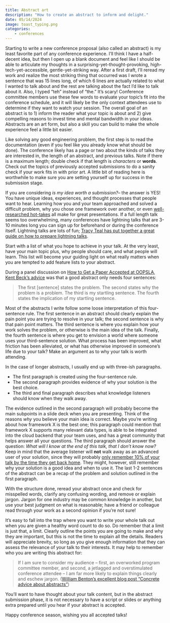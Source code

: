 ```yaml
---
title: Abstract art
description: "How to create an abstract to inform and delight."
date: 05/14/2024
image: toast_typing.png
categories:
    - conferences
---
```


Starting to write a new conference proposal (also called an abstract) is my least favorite part of any conference experience.
I'll think I have a half-decent idea, but then I open up a blank document and feel like I should be able to articulate my thoughts in a surprising-yet-thought-provoking, high-tech-yet-accessible, gentle-yet-striking way.
After a first draft, I'll reread my work and realize the most striking thing that occurred was I wrote a sentence that was 15 lines long, of which 6 lines are actually related to what I wanted to talk about and the rest are talking about the fact I'd like to talk about it. 
Also, I typed "teh" instead of "the."
It's scary!
Conference committee members use these few words to evaluate your topic’s fit into the conference schedule, and it will likely be the only context attendees use to determine if they want to watch your session.
The overall goal of an abstract is to 1) inform the reader what your topic is about and 2) give compelling reasons to invest time and mental bandwidth in your ideas.
Abstracts are an art form, but also a skill you can build to make the whole experience feel a little bit easier.

Like solving any good engineering problem, the first step is to read the documentation (even if you feel like you already know what should be done).
The conference likely has a page or two about the kinds of talks they are interested in, the length of an abstract, and previous talks. 
Note if there is a maximum length; double check if that length is _characters_ or **words**. 
Check out the topics of previously accepted submissions to do a sanity check if your work fits in with prior art.
A little bit of reading here is worthwhile to make sure you are setting yourself up for success in the submission stage.

If you are considering _is my idea worth a submission?_-- the answer is YES!
You have unique ideas, experiences, and thought processes that people want to hear.
Learning how you and your team approached and solved a difficult problem, why you chose one framework over another, or even [well-researched hot-takes](https://www.youtube.com/watch?v=7jiPeIFXb6U) all make for great presentations.
If a full length talk seems too overwhelming, many conferences have lightning talks that are 3-10 minutes long you can sign up for beforehand or during the conference itself.
Lightning talks are lots of fun; [Tracy Teal has put together a great guide on how to prepare lightning talks](https://github.com/tracykteal/lightning-talks).

Start with a list of what you hope to achieve in your talk.
At the very least, have your main topic plus, why people should care, and what people will learn.
This list will become your guiding light on what really matters when you are tempted to add feature lists to your abstract.

During a panel discussion on [How to Get a Paper Accepted at OOPSLA, Kent Beck’s advice](https://plg.uwaterloo.ca/~migod/research/beckOOPSLA.html) was that a good abstract only needs four sentences:

> The first [sentence] states the problem. The second states why the problem is a problem. The third is my startling sentence. The fourth states the implication of my startling sentence. 

Most of the abstracts I write follow some loose interpretation of this four-sentence rule. 
The first sentence in an abstract should clearly explain the pain point you are trying to resolve in your talk; the second sentence is why that pain point matters.
The third sentence is where you explain how your work solves the problem, or otherwise is the main idea of the talk.
Finally, the fourth sentence is where you get to envision a world where someone uses your third-sentence solution.
What process has been improved, what friction has been alleviated, or what has otherwise improved in someone’s life due to your talk?
Make an argument as to why your talk is worth attending.

In the case of longer abstracts, I usually end up with three-ish paragraphs.

- The first paragraph is created using the four-sentence rule. 
- The second paragraph provides evidence of why your solution is the best choice.
- The third and final paragraph describes what knowledge listeners should know when they walk away.

The evidence outlined in the second paragraph will probably become the main subpoints in a slide deck when you are presenting.
Think of the reasons _why_ you believe your main idea is correct.
Maybe you're writing about how framework X is the best one; this paragraph could mention that framework X supports many relevant data types, is able to be integrated into the cloud backend that your team uses, and has a great community that helps answer all your questions.
The third paragraph should answer the question: _What will I know at the end of this talk, that I don't know now?_
Keep in mind that the average listener will **not** walk away as an advanced user of your solution, since they will probably [only remember 10% of your talk by the time they get back home](https://presented.co.uk/how-much-do-people-remember-from-a-presentation/).
They might, however, still remember why your solution is a good idea and when to use it.
The last 1-2 sentences of the abstract can be a recap of the problem and solution outlined in the first paragraph. 

With the structure done, reread your abstract once and check for misspelled words, clarify any confusing wording, and remove or explain jargon.
Jargon for one industry may be common knowledge in another, but use your best judgment on what is reasonable; have a friend or colleague read through your work as a second opinion if you’re not sure!

It’s easy to fall into the trap where you want to write your whole talk out when you are given a healthy word count to do so.
Do remember that a limit is just that, a limit.
Clearly outline the points you are going to make and why they are important, but this is not the time to explain all the details.
Readers will appreciate brevity, so long as you give enough information that they can assess the relevance of your talk to their interests.
It may help to remember who you are writing this abstract for:

> If I am sure to consider my audience – first, an overworked program committee member, and second, a jetlagged and overstimulated conference attendee – I am far more likely to explain things clearly and eschew jargon. ([William Benton’s excellent blog post “Concrete advice about abstracts”](https://chapeau.freevariable.com/2015/11/concrete-advice-about-abstracts.html))

You’ll want to have thought about your talk content, but in the abstract submission phase, it is not necessary to have a script or slides or anything extra prepared until you hear if your abstract is accepted.

Happy conference season, wishing you all accepted talks!

